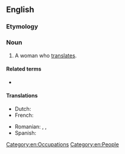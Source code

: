 ==English==

===Etymology===
{{suffix|translator|ess|lang=en}}

===Noun===
{{en-noun|es}}

# {{lb|en|rare}} A woman who [[translate]]s.

====Related terms====
* {{l|en|translator}}

====Translations====
{{trans-top|A woman who translates}}
* Dutch: {{t+|nl|vertaalster|f}}
* French: {{t+|fr|traductrice|f}}
{{trans-mid}}
* Romanian: {{t+|ro|traducătoare|f}}, {{t+|ro|translatoare|f}}, {{t+|ro|interpretă|f}}
* Spanish: {{t+|es|traductora|f}}
{{trans-bottom}}

[[Category:en:Occupations]]
[[Category:en:People]]
